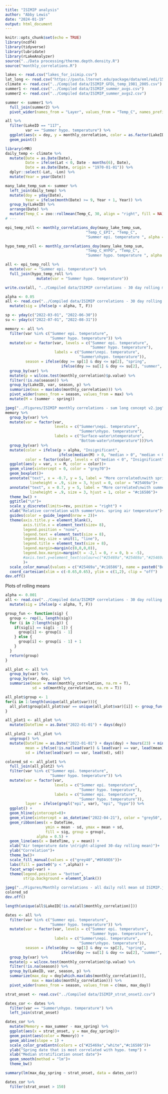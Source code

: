 ```yaml
---
title: "ISIMIP analysis"
author: "Abby Lewis"
date: "2024-01-19"
output: html_document
---
```


```r
knitr::opts_chunk$set(echo = TRUE)
library(ncdf4)
library(tidyverse)
library(lubridate)
library(rLakeAnalyzer)
source("../Data processing/thermo.depth.density.R")
source("monthly_correlations.R")

lakes <- read.csv("lakes_for_isimip.csv")
lat_long <- read.csv("https://pasta.lternet.edu/package/data/eml/edi/1530/1/fadd3eaa25b5fdd1fc4efba70e660579")
climate <- read.csv("../Compiled data/ISIMIP_GFDL_temp_1981_2005.csv")
summer1 <- read.csv("../Compiled data/ISIMIP_summer_avgs.csv")
summer2 <- read.csv("../Compiled data/ISIMIP_summer_avgs2.csv")

summer <- summer1 %>%
  full_join(summer2) %>%
  pivot_wider(names_from = "Layer", values_from = "Temp_C", names_prefix = "Temp_C_")
```

```r
all %>%
  filter(LakeID == "117", 
         var == "Summer hypo. temperature") %>%
  ggplot(aes(x = doy, y = monthly_correlation, color = as.factor(LakeID))) +
  geom_point()
```


```r
library(rMR)
daily_temp <- climate %>%
  mutate(Date = as.Date(Date),
         Date = ifelse(Lat < 0, Date - months(6), Date),
         Date = as.Date(Date, origin = "1970-01-01")) %>%
  dplyr::select(-Lat, -Lon) %>%
  mutate(Year = year(Date))

many_lake_temp_sum <- summer %>%
  left_join(daily_temp) %>%
  mutate(doy = yday(Date),
         Year = ifelse(month(Date) >= 9, Year + 1, Year)) %>%
  group_by(LakeID) %>%
  arrange(Date) %>%
  mutate(Temp_C = zoo::rollmean(Temp_C, 30, align = "right", fill = NA))
# ---

epi_temp_roll <- monthly_correlations_doy(many_lake_temp_sum, 
                                    "Temp_C_EPI", "Temp_C", 
                                    "Summer epi. temperature ", alpha = 0.001)

hypo_temp_roll <- monthly_correlations_doy(many_lake_temp_sum, 
                                    "Temp_C_HYPO", "Temp_C", 
                                    "Summer hypo. temperature ", alpha = 0.001)

all <- epi_temp_roll %>%
  mutate(var = "Summer epi. temperature") %>%
  full_join(hypo_temp_roll %>%
              mutate(var = "Summer hypo. temperature")) 

write.csv(all, "../Compiled data/ISIMIP correlations - 30 day rolling mean.csv", row.names = F)
```

```r
alpha <- 0.05
all <- read.csv("../Compiled data/ISIMIP correlations - 30 day rolling mean.csv") %>%
  mutate(sig = ifelse(p < alpha, T, F))

sp <- yday(c("2022-03-01", "2022-06-30"))
su <- yday(c("2022-07-01", "2022-08-31"))

memory <- all %>% 
  filter(var %in% c("Summer epi. temperature",
                    "Summer hypo. temperature")) %>%
  mutate(var = factor(var, levels = c("Summer epi. temperature",
                                      "Summer hypo. temperature"),
                      labels = c("Summer\nepi. temperature",
                                 "Summer\nhypo. temperature")),
         season = ifelse(doy >= sp[1] & doy <= sp[2], "spring", 
                         ifelse(doy >= su[1] & doy <= su[2], "summer", NA))) %>%
  group_by(var) %>%
  mutate(p = wilcox.test(monthly_correlation)$p.value) %>%
  filter(!is.na(season)) %>%
  group_by(LakeID, var, season, p) %>%
  summarize(max = max(abs(monthly_correlation))) %>%
  pivot_wider(names_from = season, values_from = max) %>%
  mutate(M = (summer - spring)) 

jpeg("../Figures/ISIMIP monthly correlations - sum long concept v2.jpg", width = 3.5, height = 3, res = 600, units = "in")
memory %>%
  group_by(var) %>%
  mutate(var = factor(var, 
                      levels = c("Summer\nepi. temperature",
                                 "Summer\nhypo. temperature"),
                      labels = c("Surface-water\ntemperature",
                                 "Bottom-water\ntemperature")))%>%
  group_by(var) %>%
  mutate(color = ifelse(p > alpha, "Insignificant", 
                        ifelse(median(M) > 0, "median > 0", "median < 0")),
         color = factor(color, levels = c("median < 0", "Insignificant", "median > 0"))) %>%
  ggplot(aes(y = var, x = M, color = color))+
  geom_vline(xintercept = 0, color = "grey70")+
  geom_boxplot()+
  annotate("text", x = -0.7, y = 5, label = "More correlated\nwith spring", 
           lineheight = .9, size = 3, hjust = 0, color = "#25469a")+
  annotate("text", x = 0.7, y = 5, label = "More correlated\nwith summer", 
           lineheight = .9, size = 3, hjust = 1, color = "#c16586")+
  theme_bw() +
  ggtitle("\n")+
  scale_y_discrete(limits=rev, position = "right") +
  xlab("Relative correlation with summer\nvs. spring air temperature")+
  guides(color = guide_legend(nrow = 2))+
  theme(axis.title.y = element_blank(),
        axis.title.x = element_text(size= 8),
        legend.position = "none",
        legend.text = element_text(size = 8),
        legend.key.size = unit(1, "line"),
        legend.title = element_text(size = 8),
        legend.margin=margin(c(0,0,0,0)),
        legend.box.margin=margin(t = -2,l = 0, r = 0, b = -5),
        #axis.text.y=element_text(colour=c("#25469a","#25469a","#25469a","#c16586"))
        )+
  scale_color_manual(values = c("#25469a","#c16586"), name = paste0("Boxplot color\n(p < ", alpha, ")"))+
  coord_cartesian(xlim = c(-0.65,0.65), ylim = c(1,2), clip = "off")
dev.off()
```

Plots of rolling means

```r
alpha <- 0.001
all <- read.csv("../Compiled data/ISIMIP correlations - 30 day rolling mean.csv") %>%
  mutate(sig = ifelse(p < alpha, T, F))

group_fun <- function(sig) {
  group <- rep(1, length(sig))
  for (i in 2:length(sig)) {
    if(sig[i] == sig[i - 1]) {
      group[i] <- group[i - 1]
    } else {
      group[i] <- group[i - 1] + 1
    }
  }
  return(group)
}

all_plot <- all %>%
  group_by(var) %>%
  group_by(var, doy, sig) %>%
  summarise(mean = mean(monthly_correlation, na.rm = T),
            sd = sd(monthly_correlation, na.rm = T)) 

all_plot$group <- 1
for(i in 1:length(unique(all_plot$var))){
  all_plot$group[all_plot$var == unique(all_plot$var)[i]] <- group_fun(all_plot$sig[all_plot$var == unique(all_plot$var)[i]])
}

all_plot1 <- all_plot %>%
  mutate(DateTime = as.Date("2022-01-01") + days(doy))

all_plot2 <- all_plot %>%
  ungroup() %>%
  mutate(DateTime = as.Date("2022-01-01") + days(doy) + hours(23) + minutes(59),
         mean = ifelse(!is.na(lead(var)) & lead(var) == var, lead(mean), mean), #to get smooth lines
         sd = ifelse(lead(var) == var, lead(sd), sd))

colored_sd <- all_plot1 %>%
  full_join(all_plot2) %>%
  filter(var %in% c("Summer epi. temperature",
                    "Summer hypo. temperature")) %>%
  mutate(var = factor(var, 
                      levels = c("Summer epi. temperature",
                                 "Summer hypo. temperature"),
                      labels = c("Summer epi. temperature",
                                 "Summer hypo. temperature")),
         layer = ifelse(grepl("epi", var), "epi", "hypo")) %>%
  ggplot() + 
  geom_hline(yintercept=0)+
  geom_vline(xintercept = as_datetime("2022-04-21"), color = "grey50", lty = "dashed")+
  geom_ribbon(aes(x = DateTime, 
                  ymin = mean - sd, ymax = mean + sd,
                  fill = sig, group = group),
              alpha = 0.5) +
  geom_line(aes(x = DateTime, y = mean)) +
  xlab("Air temperature date \n(right-aligned 30-day rolling mean)")+
  ylab("Correlation")+
  theme_bw()+
  scale_fill_manual(values = c("grey40","#0FA9E6"))+
  labs(fill = paste0("p < ",alpha)) +
  facet_wrap(~var) +
  theme(legend.position = "bottom",
        strip.background = element_blank())

jpeg("../Figures/Monthly correlations - all daily roll mean sd ISIMIP.jpg", width = 8, height = 5, res = 300, units = "in")
colored_sd
dev.off()

length(unique(all$LakeID[!is.na(all$monthly_correlation)]))
```

```r
dates <- all %>% 
  filter(var %in% c("Summer epi. temperature",
                    "Summer hypo. temperature")) %>%
  mutate(var = factor(var, levels = c("Summer epi. temperature",
                                      "Summer hypo. temperature"),
                      labels = c("Summer\nepi. temperature",
                                 "Summer\nhypo. temperature")),
         season = ifelse(doy >= sp[1] & doy <= sp[2], "spring", 
                         ifelse(doy >= su[1] & doy <= su[2], "summer", NA))) %>%
  group_by(var) %>%
  mutate(p = wilcox.test(monthly_correlation)$p.value) %>%
  filter(!is.na(season)) %>%
  group_by(LakeID, var, season, p) %>%
  summarize(max_day = doy[which.max(abs(monthly_correlation))],
            max = max(abs(monthly_correlation))) %>%
  pivot_wider(names_from = season, values_from = c(max, max_day)) 

strat_onset <- read.csv("../Compiled data/ISIMIP_strat_onset2.csv")

dates_cor <- dates %>%
  filter(var == "Summer\nhypo. temperature") %>%
  left_join(strat_onset) 

dates_cor %>%
  mutate(Memory = max_summer - max_spring) %>%
  ggplot(aes(x = strat_onset, y = max_day_spring))+
  geom_point(aes(color = Memory)) +
  geom_abline(slope = 1) +
  scale_color_gradientn(colors = c("#25469a","white","#c16586"))+
  ylab("Spring date that is most correlated with hypo. temp") +
  xlab("Median stratification onset date")+
  geom_smooth(method = "lm")+
  theme_bw()

summary(lm(max_day_spring ~ strat_onset, data = dates_cor))

dates_cor %>%
  filter(strat_onset > 150)
```

